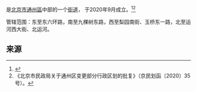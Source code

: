 {{中国乡级行政区
|景观照片文件名 = 
|景观照片描述 = 
|汉语拼音 = 
|其他语言 = 
|其他语言名称 = 
|旧称 = 
|地名出处 = 
|位置图文件名 = 
|位置图描述 = 
|自定义图片= 
|建置时间 = 
|政府驻地 = 临河里105号
|毗邻 = 
|总面积 = 
|总人口 = 
|总人口年份 = 
|户籍人口 = 
|户籍人口年份 = 
|常住人口 = 
|常住人口年份 = 
|人口密度 = 
|GDP = 
|GDP年份 = 
|邮政编码 = 
|电话区号 = 10
|官方网站 = 
|网站名称 = 
}}
'''{{PAGENAMEBASE}}'''是[[北京市|北京市]][[通州区_(北京市)|通州區]]中部的一个[[街道_(行政区划)|街道]]， 于2020年9月成立。<ref>{{cite web|url=http://bj.people.com.cn/n2/2020/0906/c82838-34274573.html|date=2020-09-06|title=城市副中心5个新街道揭牌|accessdate=2020-10-15|archive-date=2020-10-15|archive-url=https://web.archive.org/web/20201015101610/http://bj.people.com.cn/n2/2020/0906/c82838-34274573.html|dead-url=no}}</ref><ref>《北京市民政局关于通州区变更部分行政区划的批复》（京民划函〔2020〕35号）。</ref>

管辖范围：东至东六环路，南至九棵树东路，西至梨园南街、玉桥东一路，北至运河西大街、北运河。

==来源==
{{Reflist}}

{{PRC admin/navcat|11/01/12/001/000}}